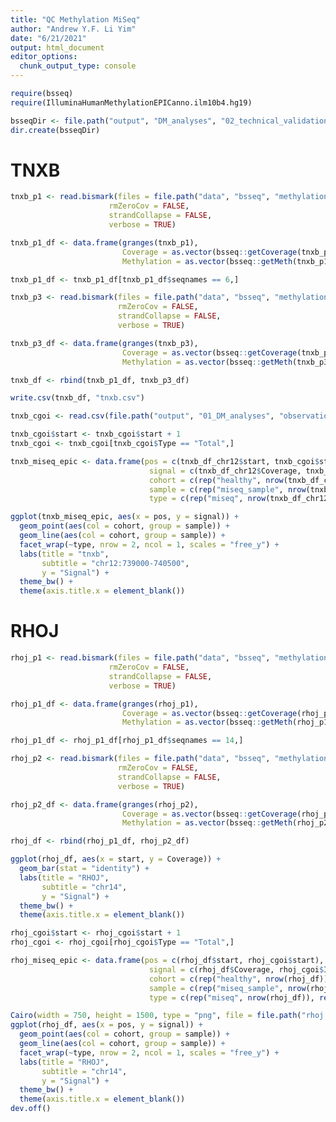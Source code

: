 ```yaml
---
title: "QC Methylation MiSeq"
author: "Andrew Y.F. Li Yim"
date: "6/21/2021"
output: html_document
editor_options: 
  chunk_output_type: console
---
```


```r
require(bsseq)
require(IlluminaHumanMethylationEPICanno.ilm10b4.hg19)

bsseqDir <- file.path("output", "DM_analyses", "02_technical_validation")
dir.create(bsseqDir)
```

# TNXB

```r
tnxb_p1 <- read.bismark(files = file.path("data", "bsseq", "methylation", "TNXB_P1_S3_L001_R1_001_bismark_bt2_pe.bismark.cov.gz"),
                      rmZeroCov = FALSE,
                      strandCollapse = FALSE,
                      verbose = TRUE)

tnxb_p1_df <- data.frame(granges(tnxb_p1), 
                         Coverage = as.vector(bsseq::getCoverage(tnxb_p1)),
                         Methylation = as.vector(bsseq::getMeth(tnxb_p1, type = "raw")))

tnxb_p1_df <- tnxb_p1_df[tnxb_p1_df$seqnames == 6,]

tnxb_p3 <- read.bismark(files = file.path("data", "bsseq", "methylation", "TNXB_P3_S5_L001_R1_001_bismark_bt2_pe.bismark.cov.gz"),
                        rmZeroCov = FALSE,
                        strandCollapse = FALSE,
                        verbose = TRUE)

tnxb_p3_df <- data.frame(granges(tnxb_p3), 
                         Coverage = as.vector(bsseq::getCoverage(tnxb_p3)),
                         Methylation = as.vector(bsseq::getMeth(tnxb_p3, type = "raw")))

tnxb_df <- rbind(tnxb_p1_df, tnxb_p3_df)

write.csv(tnxb_df, "tnxb.csv")
```

```r
tnxb_cgoi <- read.csv(file.path("output", "01_DM_analyses", "observations", "210315", "tnxb_cgoi.csv"))

tnxb_cgoi$start <- tnxb_cgoi$start + 1
tnxb_cgoi <- tnxb_cgoi[tnxb_cgoi$Type == "Total",]

tnxb_miseq_epic <- data.frame(pos = c(tnxb_df_chr12$start, tnxb_cgoi$start),
                               signal = c(tnxb_df_chr12$Coverage, tnxb_cgoi$Intensity),
                               cohort = c(rep("healthy", nrow(tnxb_df_chr12)), tnxb_cgoi$Status),
                               sample = c(rep("miseq_sample", nrow(tnxb_df_chr12)), tnxb_cgoi$SXS_POS),
                               type = c(rep("miseq", nrow(tnxb_df_chr12)), rep("EPIC", nrow(tnxb_cgoi))))

ggplot(tnxb_miseq_epic, aes(x = pos, y = signal)) +
  geom_point(aes(col = cohort, group = sample)) +
  geom_line(aes(col = cohort, group = sample)) +
  facet_wrap(~type, nrow = 2, ncol = 1, scales = "free_y") +
  labs(title = "tnxb",
       subtitle = "chr12:739000-740500",
       y = "Signal") +
  theme_bw() +
  theme(axis.title.x = element_blank())

```

# RHOJ

```r
rhoj_p1 <- read.bismark(files = file.path("data", "bsseq", "methylation", "RHOJ_P1_S1_L001_R1_001_bismark_bt2_pe.bismark.cov.gz"),
                      rmZeroCov = FALSE,
                      strandCollapse = FALSE,
                      verbose = TRUE)

rhoj_p1_df <- data.frame(granges(rhoj_p1), 
                         Coverage = as.vector(bsseq::getCoverage(rhoj_p1)),
                         Methylation = as.vector(bsseq::getMeth(rhoj_p1, type = "raw")))

rhoj_p1_df <- rhoj_p1_df[rhoj_p1_df$seqnames == 14,]

rhoj_p2 <- read.bismark(files = file.path("data", "bsseq", "methylation", "RHOJ_P2_S2_L001_R1_001_bismark_bt2_pe.bismark.cov.gz"),
                        rmZeroCov = FALSE,
                        strandCollapse = FALSE,
                        verbose = TRUE)

rhoj_p2_df <- data.frame(granges(rhoj_p2), 
                         Coverage = as.vector(bsseq::getCoverage(rhoj_p2)),
                         Methylation = as.vector(bsseq::getMeth(rhoj_p2, type = "raw")))

rhoj_df <- rbind(rhoj_p1_df, rhoj_p2_df)

ggplot(rhoj_df, aes(x = start, y = Coverage)) +
  geom_bar(stat = "identity") +
  labs(title = "RHOJ",
       subtitle = "chr14",
       y = "Signal") +
  theme_bw() +
  theme(axis.title.x = element_blank())

```

```r
rhoj_cgoi$start <- rhoj_cgoi$start + 1
rhoj_cgoi <- rhoj_cgoi[rhoj_cgoi$Type == "Total",]

rhoj_miseq_epic <- data.frame(pos = c(rhoj_df$start, rhoj_cgoi$start),
                               signal = c(rhoj_df$Coverage, rhoj_cgoi$Intensity),
                               cohort = c(rep("healthy", nrow(rhoj_df)), rhoj_cgoi$Status),
                               sample = c(rep("miseq_sample", nrow(rhoj_df)), rhoj_cgoi$SXS_POS),
                               type = c(rep("miseq", nrow(rhoj_df)), rep("EPIC", nrow(rhoj_cgoi))))

Cairo(width = 750, height = 1500, type = "png", file = file.path("rhoj.png"), bg = "white", units = "px", dpi = 120)
ggplot(rhoj_df, aes(x = pos, y = signal)) +
  geom_point(aes(col = cohort, group = sample)) +
  geom_line(aes(col = cohort, group = sample)) +
  facet_wrap(~type, nrow = 2, ncol = 1, scales = "free_y") +
  labs(title = "RHOJ",
       subtitle = "chr14",
       y = "Signal") +
  theme_bw() +
  theme(axis.title.x = element_blank())
dev.off()

```
